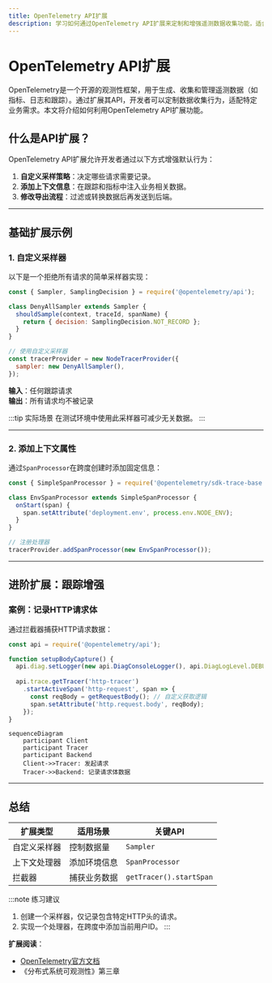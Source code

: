 ```yaml
---
title: OpenTelemetry API扩展
description: 学习如何通过OpenTelemetry API扩展来定制和增强遥测数据收集功能，适合初学者的完整指南。
---
```


# OpenTelemetry API扩展

OpenTelemetry是一个开源的观测性框架，用于生成、收集和管理遥测数据（如指标、日志和跟踪）。通过扩展其API，开发者可以定制数据收集行为，适配特定业务需求。本文将介绍如何利用OpenTelemetry API扩展功能。

## 什么是API扩展？

OpenTelemetry API扩展允许开发者通过以下方式增强默认行为：
1. **自定义采样策略**：决定哪些请求需要记录。
2. **添加上下文信息**：在跟踪和指标中注入业务相关数据。
3. **修改导出流程**：过滤或转换数据后再发送到后端。

---

## 基础扩展示例

### 1. 自定义采样器
以下是一个拒绝所有请求的简单采样器实现：

```javascript
const { Sampler, SamplingDecision } = require('@opentelemetry/api');

class DenyAllSampler extends Sampler {
  shouldSample(context, traceId, spanName) {
    return { decision: SamplingDecision.NOT_RECORD };
  }
}

// 使用自定义采样器
const tracerProvider = new NodeTracerProvider({
  sampler: new DenyAllSampler(),
});
```

**输入**：任何跟踪请求<br />
**输出**：所有请求均不被记录

:::tip 实际场景
在测试环境中使用此采样器可减少无关数据。
:::

---

### 2. 添加上下文属性
通过`SpanProcessor`在跨度创建时添加固定信息：

```javascript
const { SimpleSpanProcessor } = require('@opentelemetry/sdk-trace-base');

class EnvSpanProcessor extends SimpleSpanProcessor {
  onStart(span) {
    span.setAttribute('deployment.env', process.env.NODE_ENV);
  }
}

// 注册处理器
tracerProvider.addSpanProcessor(new EnvSpanProcessor());
```

---

## 进阶扩展：跟踪增强

### 案例：记录HTTP请求体
通过拦截器捕获HTTP请求数据：

```javascript
const api = require('@opentelemetry/api');

function setupBodyCapture() {
  api.diag.setLogger(new api.DiagConsoleLogger(), api.DiagLogLevel.DEBUG);
  
  api.trace.getTracer('http-tracer')
    .startActiveSpan('http-request', span => {
      const reqBody = getRequestBody(); // 自定义获取逻辑
      span.setAttribute('http.request.body', reqBody);
    });
}
```

```mermaid
sequenceDiagram
    participant Client
    participant Tracer
    participant Backend
    Client->>Tracer: 发起请求
    Tracer->>Backend: 记录请求体数据
```

---

## 总结

| 扩展类型       | 适用场景                  | 关键API                 |
|----------------|--------------------------|-------------------------|
| 自定义采样器   | 控制数据量                | `Sampler`               |
| 上下文处理器   | 添加环境信息              | `SpanProcessor`         |
| 拦截器         | 捕获业务数据              | `getTracer().startSpan` |

:::note 练习建议
1. 创建一个采样器，仅记录包含特定HTTP头的请求。
2. 实现一个处理器，在跨度中添加当前用户ID。
:::

**扩展阅读**：
- [OpenTelemetry官方文档](https://opentelemetry.io/docs/)
- 《分布式系统可观测性》第三章
